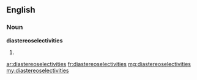 ==English==

===Noun===
'''diastereoselectivities'''

# {{plural of|diastereoselectivity}}

[[ar:diastereoselectivities]]
[[fr:diastereoselectivities]]
[[mg:diastereoselectivities]]
[[my:diastereoselectivities]]